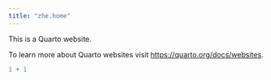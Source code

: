 ```yaml
---
title: "zhe.home"
---
```


This is a Quarto website.

To learn more about Quarto websites visit <https://quarto.org/docs/websites>.

```r
1 + 1
```
